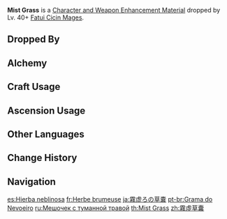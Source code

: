 {{Item Infobox
|id           = 112027
|image        = Item Mist Grass.png
|type         = Character and Weapon Enhancement Materials
|group        = Mist Grasses
|group2       = Elite Enemy Drops
|invCategory  = Character Development Items
|quality      = 3
|description  = Well-preserved Mist Grass. Some would take advantage of the Cicins' love for the Mist Grass to control them.
|source1      = Dropped by Lv.40+ [[Fatui Cicin Mages]]
|source2      = [[Alchemy]]
}}
'''Mist Grass''' is a [[Character and Weapon Enhancement Material]] dropped by Lv. 40+ [[Fatui Cicin Mages]].

==Dropped By==
{{Dropped By|level=40}}

==Alchemy==
{{Recipe
|type = Crafting
|Mist Grass Pollen = 3
|Mora = 50
|sort = Mist Grass Pollen;Mora
}}
==Craft Usage==
{{Craft Usage}}
==Ascension Usage==
{{Ascension Usage}}
==Other Languages==
{{Other Languages
|en      = Mist Grass
|zhs     = 雾虚草囊
|zhs_rm  = Wù Xū Cǎo Náng
|zht     = 霧虛草囊
|zht_rm  = Wù Xū Cǎo Náng
|zh_tl   = Mist Grass Bag
|ja      = 霧虚ろの草嚢
|ja_rm   = Kiri Utsuro no Kusabukuro{{Assumed}}
|ja_tl   = Mist-Cavity Grass Sachet
|ko      = 안개풀 주머니
|ko_rm   = Angaepul Jumeoni
|ko_tl   = Mist Grass Pocket
|es      = Hierba neblinosa
|es_tl   = Misty Grass
|fr      = Herbe brumeuse
|fr_tl   = Misty Grass
|ru      = Мешочек с туманной травой
|ru_tl   = Mist Grass Pouch
|th      = Mist Grass
|vi      = Túi Cỏ Hư Vô
|vi_tl   = 
|de      = Nebelgrassäckchen
|de_tl   = Mist Grass Pouch
|id      = Mist Grass
|pt      = Grama do Nevoeiro
|pt_tl   = Mist Grass
|tr      = Sis Otu
|tr_tl   = 
|it      = Erba nebulosa
|it_tl   = 
}}

==Change History==
{{Change History|1.0}}
==Navigation==
{{Development Item Navbox|Character and Weapon Enhancement Materials}}

[[es:Hierba neblinosa]]
[[fr:Herbe brumeuse]]
[[ja:霧虚ろの草嚢]]
[[pt-br:Grama do Nevoeiro]]
[[ru:Мешочек с туманной травой]]
[[th:Mist Grass]]
[[zh:霧虛草囊]]